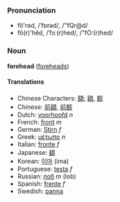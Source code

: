 ===Pronunciation===
*fŏ'rəd, /ˈfɒrəd/, /"fQr@d/
*fô(r)'hĕd, /ˈfɔː(r)hed/, /"fO:(r)hed/

===Noun===
'''forehead''' ([[foreheads]])

====Translations====
*Chinese Characters: [[頟]]; [[額]], [[额]]
*Chinese: [[前額]], [[前额]]
*Dutch: [[voorhoofd]] ''n''
*French: [[front#French|front]] ''m''
*German: [[Stirn]] ''f''
*Greek: [[μέτωπο]] ''n''
*Italian: [[fronte#Italian|fronte]] ''f''
*Japanese: [[額]]
*Korean: [[이마]] (ima)
*Portuguese: [[testa#Portuguese|testa]] ''f''
*Russian: [[лоб]] ''m'' (lob)
*Spanish: [[frente]] ''f''
*Swedish: [[panna]]